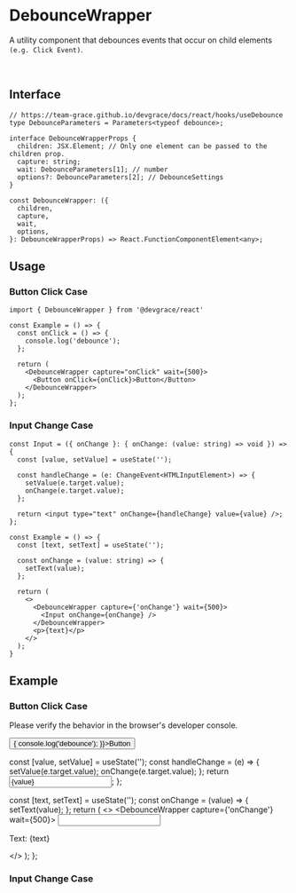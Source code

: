 
# DebounceWrapper

A utility component that debounces events that occur on child elements `(e.g. Click Event)`.

<br />

## Interface
```tsx
// https://team-grace.github.io/devgrace/docs/react/hooks/useDebounce
type DebounceParameters = Parameters<typeof debounce>;

interface DebounceWrapperProps {
  children: JSX.Element; // Only one element can be passed to the children prop.
  capture: string;
  wait: DebounceParameters[1]; // number
  options?: DebounceParameters[2]; // DebounceSettings
}

const DebounceWrapper: ({
  children,
  capture,
  wait,
  options,
}: DebounceWrapperProps) => React.FunctionComponentElement<any>;
```

## Usage
### Button Click Case
```tsx
import { DebounceWrapper } from '@devgrace/react'

const Example = () => {
  const onClick = () => {
    console.log('debounce');
  };

  return (
    <DebounceWrapper capture="onClick" wait={500}>
      <Button onClick={onClick}>Button</Button>
    </DebounceWrapper>
  );
};
```

### Input Change Case
```tsx
const Input = ({ onChange }: { onChange: (value: string) => void }) => {
  const [value, setValue] = useState('');

  const handleChange = (e: ChangeEvent<HTMLInputElement>) => {
    setValue(e.target.value);
    onChange(e.target.value);
  };

  return <input type="text" onChange={handleChange} value={value} />;
};

const Example = () => {
  const [text, setText] = useState('');

  const onChange = (value: string) => {
    setText(value);
  };

  return (
    <>
      <DebounceWrapper capture={'onChange'} wait={500}>
        <Input onChange={onChange} />
      </DebounceWrapper>
      <p>{text}</p>
    </>
  );
}
```

## Example
### Button Click Case
<p style={{ marginBottom: '4px' }}>Please verify the behavior in the browser's developer console.</p>
<DebounceWrapper capture="onClick" wait={500}>
  <Button onClick={() => {
    console.log('debounce');
  }}>Button</Button>
</DebounceWrapper>

<br />

  const [value, setValue] = useState('');
  const handleChange = (e) => {
    setValue(e.target.value);
    onChange(e.target.value);
  };
  return <input type="text" onChange={handleChange} value={value} />;
};

  const [text, setText] = useState('');
  const onChange = (value) => {
    setText(value);
  };
  return (
    <>
      <DebounceWrapper capture={'onChange'} wait={500}>
        <Input onChange={onChange} />
      </DebounceWrapper>
      <p>Text: {text}</p>
    </>
  );
};

### Input Change Case

<InputExample />
